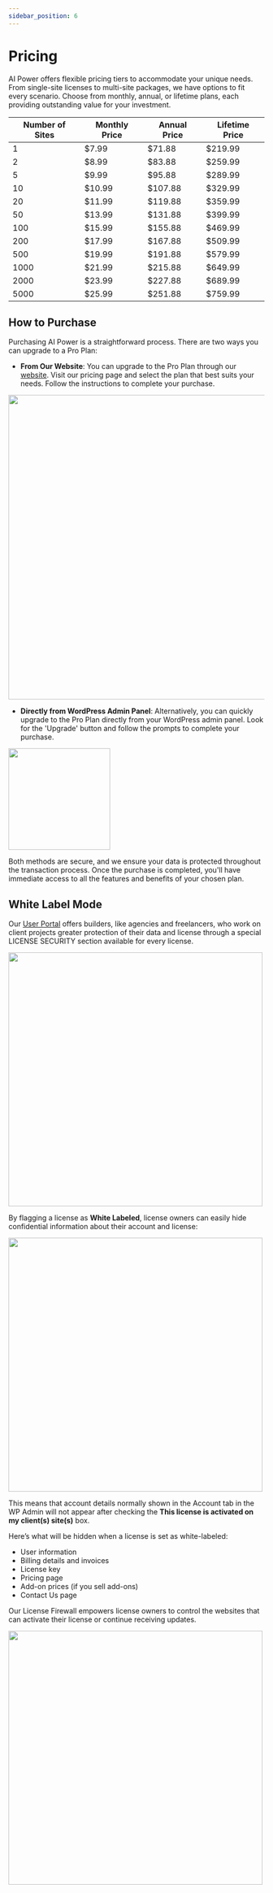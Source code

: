 ```yaml
---
sidebar_position: 6
---
```



# Pricing

AI Power offers flexible pricing tiers to accommodate your unique needs. From single-site licenses to multi-site packages, we have options to fit every scenario. Choose from monthly, annual, or lifetime plans, each providing outstanding value for your investment.

| Number of Sites | Monthly Price | Annual Price | Lifetime Price |
| --------------- | ------------- | ------------ | -------------- |
| 1               | $7.99         | $71.88       | $219.99        |
| 2               | $8.99         | $83.88       | $259.99        |
| 5               | $9.99         | $95.88       | $289.99        |
| 10              | $10.99        | $107.88      | $329.99        |
| 20              | $11.99        | $119.88      | $359.99        |
| 50              | $13.99        | $131.88      | $399.99        |
| 100             | $15.99        | $155.88      | $469.99        |
| 200             | $17.99        | $167.88      | $509.99        |
| 500             | $19.99        | $191.88      | $579.99        |
| 1000            | $21.99        | $215.88      | $649.99        |
| 2000            | $23.99        | $227.88      | $689.99        |
| 5000            | $25.99        | $251.88      | $759.99        |

## How to Purchase

Purchasing AI Power is a straightforward process. There are two ways you can upgrade to a Pro Plan:

- **From Our Website**: You can upgrade to the Pro Plan through our [website](https://aipower.org/pricing/). Visit our pricing page and select the plan that best suits your needs. Follow the instructions to complete your purchase.

<img src={UpgradeButtonSite} width="600"/>

- **Directly from WordPress Admin Panel**: Alternatively, you can quickly upgrade to the Pro Plan directly from your WordPress admin panel. Look for the 'Upgrade' button and follow the prompts to complete your purchase.

<img src={UpgradeButton} width="200"/>

Both methods are secure, and we ensure your data is protected throughout the transaction process. Once the purchase is completed, you'll have immediate access to all the features and benefits of your chosen plan.

## White Label Mode

Our [User Portal](/docs/getting-started/user-portal.md) offers builders, like agencies and freelancers, who work on client projects greater protection of their data and license through a special LICENSE SECURITY section available for every license.

<img src={WhiteLabel} width="500"/>

By flagging a license as **White Labeled**, license owners can easily hide confidential information about their account and license:

<img src={WhiteLabel2} width="500"/>

This means that account details normally shown in the Account tab in the WP Admin will not appear after checking the **This license is activated on my client(s) site(s)** box.

Here’s what will be hidden when a license is set as white-labeled:

- User information
- Billing details and invoices
- License key
- Pricing page
- Add-on prices (if you sell add-ons)
- Contact Us page

Our License Firewall empowers license owners to control the websites that can activate their license or continue receiving updates.

<img src={License} width="500"/>